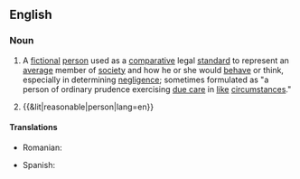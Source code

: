 {{also|reasonable-person}}
==English==
{{wikipedia|Reasonable man}}

===Noun===
{{en-noun|head=[[reasonable]] [[person]]|reasonable people}}

# {{label|en|legal}} A [[fictional]] [[person]] used as a [[comparative]] legal [[standard]] to represent an [[average]] member of [[society]] and how he or she would [[behave]] or think, especially in determining [[negligence]]; sometimes formulated as "a person of ordinary prudence exercising [[standard of care|due care]] in [[like]] [[circumstances]]."
# {{&lit|reasonable|person|lang=en}}

====Translations====
{{trans-top|a fictional person used as a comparative legal standard to represent an average member of society}}
* Romanian: {{t|ro|persoană rezonabilă}}
{{trans-mid}}
* Spanish: {{t|es|persona razonable|f}}
{{trans-bottom}}